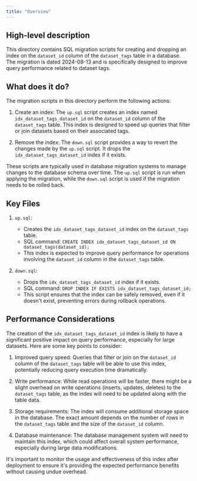 ```yaml
---
title: "Overview"
---
```


## High-level description
This directory contains SQL migration scripts for creating and dropping an index on the `dataset_id` column of the `dataset_tags` table in a database. The migration is dated 2024-08-13 and is specifically designed to improve query performance related to dataset tags.

## What does it do?
The migration scripts in this directory perform the following actions:

1. Create an index: The `up.sql` script creates an index named `idx_dataset_tags_dataset_id` on the `dataset_id` column of the `dataset_tags` table. This index is designed to speed up queries that filter or join datasets based on their associated tags.

2. Remove the index: The `down.sql` script provides a way to revert the changes made by the `up.sql` script. It drops the `idx_dataset_tags_dataset_id` index if it exists.

These scripts are typically used in database migration systems to manage changes to the database schema over time. The `up.sql` script is run when applying the migration, while the `down.sql` script is used if the migration needs to be rolled back.

## Key Files

1. `up.sql`:
   - Creates the `idx_dataset_tags_dataset_id` index on the `dataset_tags` table.
   - SQL command: `CREATE INDEX idx_dataset_tags_dataset_id ON dataset_tags(dataset_id);`
   - This index is expected to improve query performance for operations involving the `dataset_id` column in the `dataset_tags` table.

2. `down.sql`:
   - Drops the `idx_dataset_tags_dataset_id` index if it exists.
   - SQL command: `DROP INDEX IF EXISTS idx_dataset_tags_dataset_id;`
   - This script ensures that the index can be safely removed, even if it doesn't exist, preventing errors during rollback operations.

## Performance Considerations

The creation of the `idx_dataset_tags_dataset_id` index is likely to have a significant positive impact on query performance, especially for large datasets. Here are some key points to consider:

1. Improved query speed: Queries that filter or join on the `dataset_id` column of the `dataset_tags` table will be able to use this index, potentially reducing query execution time dramatically.

2. Write performance: While read operations will be faster, there might be a slight overhead on write operations (inserts, updates, deletes) to the `dataset_tags` table, as the index will need to be updated along with the table data.

3. Storage requirements: The index will consume additional storage space in the database. The exact amount depends on the number of rows in the `dataset_tags` table and the size of the `dataset_id` column.

4. Database maintenance: The database management system will need to maintain this index, which could affect overall system performance, especially during large data modifications.

It's important to monitor the usage and effectiveness of this index after deployment to ensure it's providing the expected performance benefits without causing undue overhead.